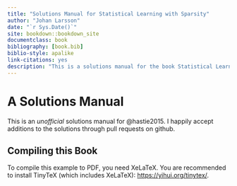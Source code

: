 ```yaml
--- 
title: "Solutions Manual for Statistical Learning with Sparsity"
author: "Johan Larsson"
date: "`r Sys.Date()`"
site: bookdown::bookdown_site
documentclass: book
bibliography: [book.bib]
biblio-style: apalike
link-citations: yes
description: "This is a solutions manual for the book Statistical Learning with Sparsity"
---
```


# A Solutions Manual

This is an *unofficial* solutions manual for @hastie2015. I happily
accept additions to the solutions through pull requests on github.

## Compiling this Book

To compile this example to PDF, you need XeLaTeX. You are recommended to install TinyTeX (which includes XeLaTeX): <https://yihui.org/tinytex/>.

<!-- ```{r include=FALSE} -->
<!-- # automatically create a bib database for R packages -->
<!-- knitr::write_bib(c( -->
<!--   .packages(), 'bookdown', 'knitr', 'rmarkdown' -->
<!-- ), 'packages.bib') -->
<!-- ``` -->
